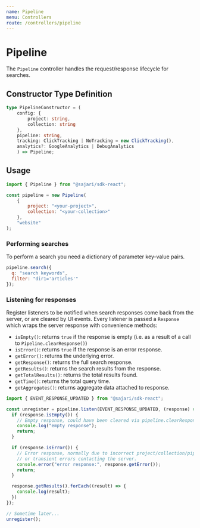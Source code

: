 ```yaml
---
name: Pipeline
menu: Controllers
route: /controllers/pipeline
---
```


# Pipeline

The `Pipeline` controller handles the request/response lifecycle for searches.

## Constructor Type Definition
```typescript
type PipelineConstructor = (
    config: {
        project: string,
        collection: string
    },
    pipeline: string,
    tracking: ClickTracking | NoTracking = new ClickTracking(),
    analytics?: GoogleAnalytics | DebugAnalytics
    ) => Pipeline;
```

## Usage

```javascript
import { Pipeline } from "@sajari/sdk-react";

const pipeline = new Pipeline(
    {
        project: "<your-project>",
        collection: "<your-collection>"
    },
    "website"
);
```

### Performing searches

To perform a search you need a dictionary of parameter key-value pairs.

```javascript
pipeline.search({
  q: "search keywords",
  filter: "dir1='articles'"
});
```

### Listening for responses

Register listeners to be notified when search responses come back from the server, or are cleared by UI events.  Every listener is passed a `Response` which wraps the server response with convenience methods:

* `isEmpty()`: returns `true` if the response is empty (i.e. as a result of a call to `Pipeline.clearResponse()`)
* `isError()`: returns `true` if the response is an error response.
* `getError()`: returns the underlying error.
* `getResponse()`: returns the full search response.
* `getResults()`: returns the search results from the response.
* `getTotalResults()`: returns the total results found.
* `getTime()`: returns the total query time.
* `getAggregates()`: returns aggregate data attached to response.

```javascript
import { EVENT_RESPONSE_UPDATED } from "@sajari/sdk-react";

const unregister = pipeline.listen(EVENT_RESPONSE_UPDATED, (response) => {
  if (response.isEmpty()) {
    // Empty response, could have been cleared via pipeline.clearResponse()
    console.log("empty response");
    return;
  }

  if (response.isError()) {
    // Error response, normally due to incorrect project/collection/pipeline
    // or transient errors contacting the server.
    console.error("error response:", response.getError());
    return;
  }

  response.getResults().forEach((result) => {
    console.log(result);
  })
});

// Sometime later...
unregister();
```